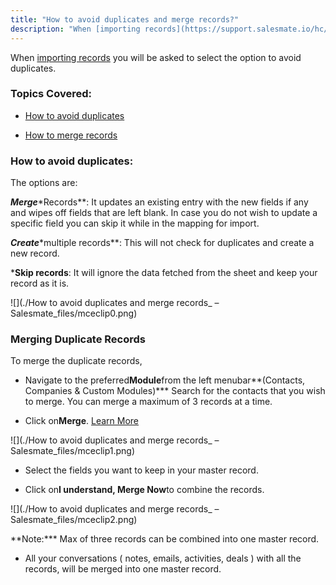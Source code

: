```yaml
---
title: "How to avoid duplicates and merge records?"
description: "When [importing records](https://support.salesmate.io/hc/en-us/articles/360050448652-Learn-more-about-import-using-a-file) you will be asked to select..."
---
```


When [importing records](https://support.salesmate.io/hc/en-us/articles/360050448652-Learn-more-about-import-using-a-file) you will be asked to select the option to avoid duplicates.


### Topics Covered:


*   [How to avoid duplicates](https://support.salesmate.io/hc/en-us/articles/115000655229-How-to-avoid-duplicates-and-merge-records#h_01FQH3M78A61SHWA75D2GP6D91)

*   [How to merge records](https://support.salesmate.io/hc/en-us/articles/115000655229-How-to-avoid-duplicates-and-merge-records#h_01FQH3MP2T7CN5YC7ZQVSFK2B6)


### How to avoid duplicates:

The options are:


***Merge****Records**: It updates an existing entry with the new fields if any and wipes off fields that are left blank. In case you do not wish to update a specific field you can skip it while in the mapping for import.

***Create****multiple records**: This will not check for duplicates and create a new record.

***Skip records**: It will ignore the data fetched from the sheet and keep your record as it is.

![](./How to avoid duplicates and merge records_ – Salesmate_files/mceclip0.png)


### Merging Duplicate Records

To merge the duplicate records,


*   Navigate to the preferred**Module**from the left menubar**(Contacts, Companies & Custom Modules)***   Search for the contacts that you wish to merge. You can merge a maximum of 3 records at a time.

*   Click on**Merge**. [Learn More](https://support.salesmate.io/hc/en-us/articles/360003565031-Merging-Duplicate-Records)

![](./How to avoid duplicates and merge records_ – Salesmate_files/mceclip1.png)


*   Select the fields you want to keep in your master record.

*   Click on**I understand, Merge Now**to combine the records.

![](./How to avoid duplicates and merge records_ – Salesmate_files/mceclip2.png)

<Note>
**Note:***   Max of three records can be combined into one master record.

*   All your conversations ( notes, emails, activities, deals ) with all the records, will be merged into one master record.

</Note>
